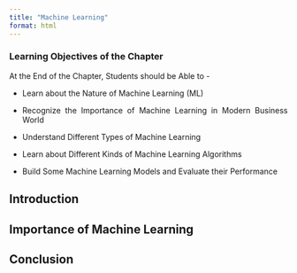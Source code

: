 ```yaml
---
title: "Machine Learning"
format: html
---
```


### Learning Objectives of the Chapter {.unnumbered}

::: {style="text-align: justify"}
At the End of the Chapter, Students should be Able to -

-   Learn about the Nature of Machine Learning (ML) 

-   Recognize the Importance of Machine Learning in Modern Business World 

-   Understand Different Types of Machine Learning

-   Learn about Different Kinds of Machine Learning Algorithms

-   Build Some Machine Learning Models and Evaluate their Performance 
:::


## Introduction 

## Importance of Machine Learning 

## Conclusion 